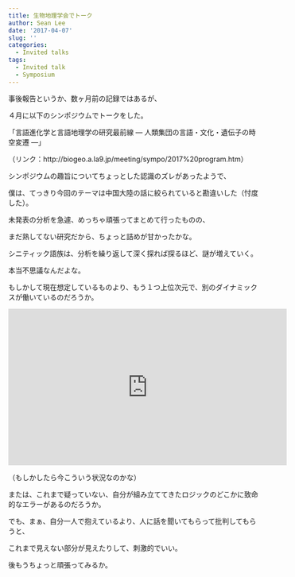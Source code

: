 ```yaml
---
title: 生物地理学会でトーク
author: Sean Lee
date: '2017-04-07'
slug: ''
categories:
  - Invited talks
tags:
  - Invited talk
  - Symposium
---
```


事後報告というか、数ヶ月前の記録ではあるが、

４月に以下のシンポジウムでトークをした。

「言語進化学と言語地理学の研究最前線 ― 人類集団の言語・文化・遺伝子の時空変遷 ―」

（リンク：http://biogeo.a.la9.jp/meeting/sympo/2017%20program.htm）

シンポジウムの趣旨についてちょっとした認識のズレがあったようで、

僕は、てっきり今回のテーマは中国大陸の話に絞られていると勘違いした（忖度した）。

未発表の分析を急遽、めっちゃ頑張ってまとめて行ったものの、

まだ熟してない研究だから、ちょっと詰めが甘かったかな。

シニティック語族は、分析を繰り返して深く探れば探るほど、謎が増えていく。

本当不思議なんだよな。

もしかして現在想定しているものより、もう１つ上位次元で、別のダイナミックスが働いているのだろうか。

<iframe width="560" height="315" src="https://www.youtube.com/embed/UnURElCzGc0" frameborder="0" allowfullscreen></iframe>

（もしかしたら今こういう状況なのかな）

または、これまで疑っていない、自分が組み立ててきたロジックのどこかに致命的なエラーがあるのだろうか。

でも、まぁ、自分一人で抱えているより、人に話を聞いてもらって批判してもらうと、

これまで見えない部分が見えたりして、刺激的でいい。

後もうちょっと頑張ってみるか。